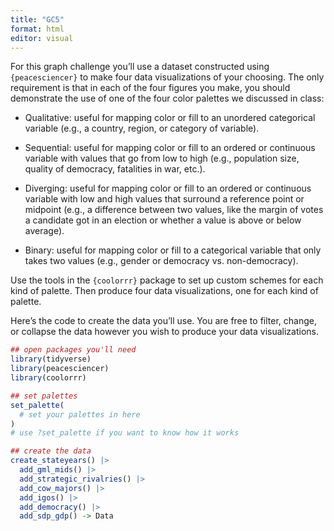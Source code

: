 ```yaml
---
title: "GC5"
format: html
editor: visual
---
```


For this graph challenge you'll use a dataset constructed using `{peacesciencer}` to make four data visualizations of your choosing. The only requirement is that in each of the four figures you make, you should demonstrate the use of one of the four color palettes we discussed in class:

-   Qualitative: useful for mapping color or fill to an unordered categorical variable (e.g., a country, region, or category of variable).

-   Sequential: useful for mapping color or fill to an ordered or continuous variable with values that go from low to high (e.g., population size, quality of democracy, fatalities in war, etc.).

-   Diverging: useful for mapping color or fill to an ordered or continuous variable with low and high values that surround a reference point or midpoint (e.g., a difference between two values, like the margin of votes a candidate got in an election or whether a value is above or below average).

-   Binary: useful for mapping color or fill to a categorical variable that only takes two values (e.g., gender or democracy vs. non-democracy).

Use the tools in the `{coolorrr}` package to set up custom schemes for each kind of palette. Then produce four data visualizations, one for each kind of palette.

Here's the code to create the data you'll use. You are free to filter, change, or collapse the data however you wish to produce your data visualizations.

```r
## open packages you'll need
library(tidyverse)
library(peacesciencer)
library(coolorrr)

## set palettes
set_palette(
  # set your palettes in here
)
# use ?set_palette if you want to know how it works

## create the data
create_stateyears() |>
  add_gml_mids() |>
  add_strategic_rivalries() |>
  add_cow_majors() |>
  add_igos() |>
  add_democracy() |>
  add_sdp_gdp() -> Data
```
